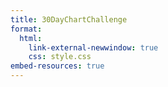 ```yaml
---
title: 30DayChartChallenge 
format: 
  html:
    link-external-newwindow: true
    css: style.css
embed-resources: true
---
```

